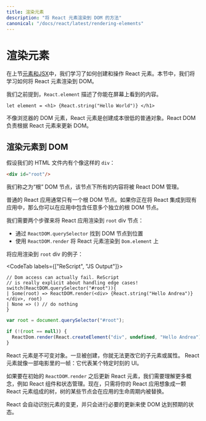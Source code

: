```yaml
---
title: 渲染元素
description: "将 React 元素渲染到 DOM 的方法"
canonical: "/docs/react/latest/rendering-elements"
---
```


<!-- # Rendering Elements -->
# 渲染元素

<Intro>

<!-- In our previous section [React Elements & JSX](./elements-and-jsx) we learned how to create and handle React elements. In this section we will learn how to put our elements into action by rendering them into the DOM. -->
在上节[元素和JSX](./elements-and-jsx)中，我们学习了如何创建和操作 React 元素。本节中，我们将学习如何将 React 元素渲染到 DOM。

</Intro>

<!-- As we mentioned before, a `React.element` describes what you see on the screen: -->
我们之前提到，`React.element` 描述了你能在屏幕上看到的内容。

```res
let element = <h1> {React.string("Hello World")} </h1>
```

<!-- Unlike browser DOM elements, React elements are plain objects, and are cheap to create. React DOM takes care of updating the DOM to match the React elements. -->
不像浏览器的 DOM 元素，React 元素是创建成本很低的普通对象。React DOM 负责根据 React 元素来更新 DOM。

<!-- ## Rendering Elements to the DOM -->
## 渲染元素到 DOM

<!-- Let's assume we've got an HTML file that contains a `div` like this: -->
假设我们的 HTML 文件内有个像这样的 `div`：

```html
<div id="root"/>
```

<!-- We call this a “root” DOM node because everything inside it will be managed by React DOM. -->
我们称之为“根” DOM 节点，该节点下所有的内容将被 React DOM 管理。

<!-- Plain React applications usually have a single root DOM node. If you are integrating React into an existing app, you may have as many isolated root DOM nodes as you like. -->
普通的 React 应用通常只有一个根 DOM 节点。如果你正在将 React 集成到现有应用中，那么你可以在应用中包含任意多个独立的根 DOM 节点。

<!-- To render our React application into the `root` div, we need to do two things:
- Find our DOM node with `ReactDOM.querySelector`
- Render our React element to our queried `Dom.element` with `ReactDOM.render` -->
我们需要两个步骤来将 React 应用渲染到 `root` div 节点：
- 通过 `ReactDOM.querySelector` 找到 DOM 节点到位置
- 使用 `ReactDOM.render` 将 React 元素渲染到 `Dom.element` 上

<!-- Here is a full example rendering our application in our `root` div: -->
将应用渲染到 `root` div 的例子： 

<CodeTab labels={["ReScript", "JS Output"]}>

```res
// Dom access can actually fail. ReScript
// is really explicit about handling edge cases!
switch(ReactDOM.querySelector("#root")){
| Some(root) => ReactDOM.render(<div> {React.string("Hello Andrea")} </div>, root)
| None => () // do nothing
}
```
```js
var root = document.querySelector("#root");

if (!(root == null)) {
  ReactDom.render(React.createElement("div", undefined, "Hello Andrea"), root);
}
```

</CodeTab>

<!-- React elements are immutable. Once you create an element, you can’t change its children or attributes. An element is like a single frame in a movie: it represents the UI at a certain point in time. -->
React 元素是不可变对象。一旦被创建，你就无法更改它的子元素或属性。 React 元素就像一部电影里的一帧：它代表某个特定时刻的 UI。

<!-- At this point we would need to understand a few more concepts, such as React components and state management to be able to update the rendered elements after the initial `ReactDOM.render`. For now, just imagine your React application as a tree of elements, whereby some elements may get replaced during the lifetime of your application. -->
如果要在初始的 `ReactDOM.render` 之后更新 React 元素，我们需要理解更多概念，例如 React 组件和状态管理。现在，只需将你的 React 应用想象成一颗 React 元素组成的树，树的某些节点会在应用的生命周期内被替换。


<!-- React will automatically recognize any element changes and will only apply the DOM updates necessary to bring the DOM to the desired state. -->
React 会自动识别元素的变更，并只会进行必要的更新来使 DOM 达到预期的状态。
